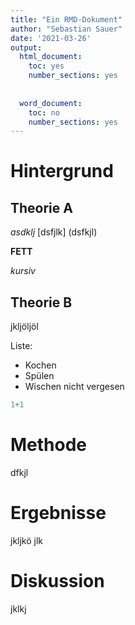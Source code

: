 ```yaml
---
title: "Ein RMD-Dokument"
author: "Sebastian Sauer"
date: '2021-03-26'
output:
  html_document:
    toc: yes
    number_sections: yes
    
    
  word_document:
    toc: no
    number_sections: yes
---
```







# Hintergrund

## Theorie A

*asdklj* [dsfjlk] (dsfkjl)

**FETT**

*kursiv*


## Theorie B

jkljöljöl

Liste:

- Kochen
- Spülen
- Wischen nicht vergesen



```r
1+1
```


# Methode

dfkjl

# Ergebnisse


jkljkö jlk

# Diskussion

jklkj
